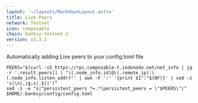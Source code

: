 ```yaml
---
layout: '~/layouts/MarkdownLayout.astro'
title: Live Peers
network: Testnet
icon: composable
chain: banksy-testnet-2
version: v2.3.2
---
```

Automatically adding Live peers to your config.toml file
```
PEERS="$(curl -sS https://rpc.composable-t.indonode.net/net_info | jq -r '.result.peers[] | "\(.node_info.id)@\(.remote_ip):\(.node_info.listen_addr)"' | awk -F ':' '{print $1":"$(NF)}' | sed -z 's|\n|,|g;s|.$||')"
sed -i -e "s|^persistent_peers *=.*|persistent_peers = \"$PEERS\"|" $HOME/.banksy/config/config.toml
```